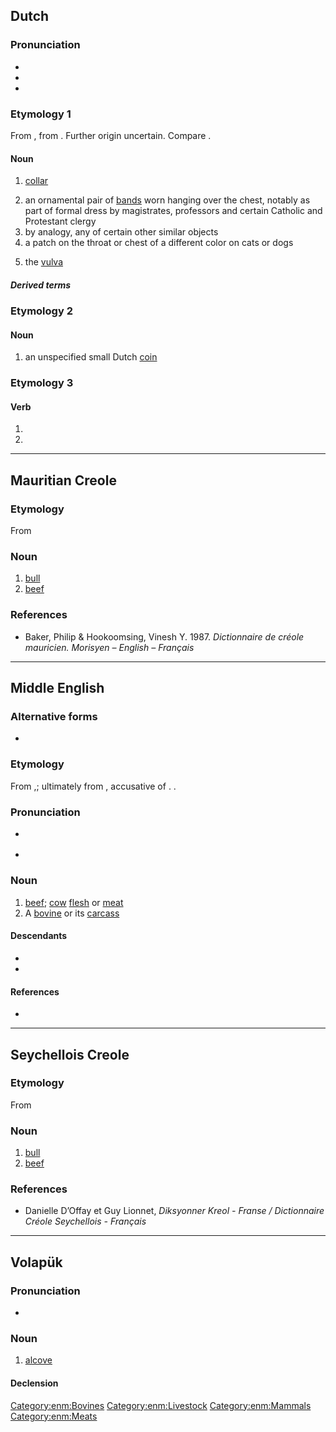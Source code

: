 {{also|BEF|B.E.F.|B. E. F.}}
==Dutch==

===Pronunciation===
* {{IPA|nl|/bɛf/}}
* {{hyphenation|nl|bef}}
* {{rhymes|nl|ɛf}}

===Etymology 1===
From {{inh|nl|dum|beffe||cap, collar}}, from {{der|nl|fro|biffe}}. Further origin uncertain. Compare {{cog|de|Beffchen}}.

====Noun====
{{nl-noun|f|-en|befje}}

# {{lb|nl|archaic}} [[collar]]
# an ornamental pair of [[band]]s worn hanging over the chest, notably as part of formal dress by magistrates, professors and certain Catholic and Protestant clergy
# by analogy, any of certain other similar objects
# a patch on the throat or chest of a different color on cats or dogs
# {{lb|nl|slang}} the [[vulva]]

=====Derived terms=====
{{der4|nl|befgajes|beflijster|befkraag|beffendracht|beffen|gebeft|priesterbef}}

===Etymology 2===

====Noun====
{{nl-noun|f|-en|befje}}

# {{n-g|a nickname for}} an unspecified small Dutch [[coin]]

===Etymology 3===
{{nonlemma}}

====Verb====
{{head|nl|verb form}}

# {{nl-verb form of|p=1|n=sg|t=pres|m=ind|beffen}}
# {{nl-verb form of|m=imp|beffen}}

----

==Mauritian Creole==

===Etymology===
From {{der|mfe|fr|boeuf}}

===Noun===
{{head|mfe|noun}}

# [[bull]]
# [[beef]]

===References===
* Baker, Philip & Hookoomsing, Vinesh Y. 1987. ''Dictionnaire de créole mauricien. Morisyen – English – Français''

----

==Middle English==

===Alternative forms===
* {{alter|enm|beef|bouf|beof|buf|boef|bief|beffe|befe}}

===Etymology===
From {{bor|enm|xno|beof}},{{bor|enm|fro|buef}}; ultimately from {{der|enm|la|bovem}}, accusative of {{m|la|bōs}}. {{doublet|enm|cou}}.

===Pronunciation===
* {{a|Early ME}} {{IPA|enm|/bøːf/}}
* {{IPA|enm|/beːf/}}

===Noun===
{{enm-noun|-}}

# [[beef]]; [[cow]] [[flesh]] or [[meat]]
# A [[bovine]] or its [[carcass]]

====Descendants====
* {{desc|en|beef}}
* {{desc|sco|beef}}

====References====
* {{R:MED Online|entry=bẹ̄f (n.) |id=MED3901 |accessdate=2018-04-03}}

[[Category:enm:Bovines]]
[[Category:enm:Livestock]]
[[Category:enm:Mammals]]
[[Category:enm:Meats]]

----

==Seychellois Creole==

===Etymology===
From {{der|crs|fr|boeuf}}

===Noun===
{{head|crs|noun}}

# [[bull]]
# [[beef]]

===References===
* Danielle D’Offay et Guy Lionnet, ''Diksyonner Kreol - Franse / Dictionnaire Créole Seychellois - Français''

----

==Volapük==

===Pronunciation===
* {{IPA|vo|/bef/}}

===Noun===
{{vo-noun}}

# [[alcove]]

====Declension====
{{vo-decl-noun}}